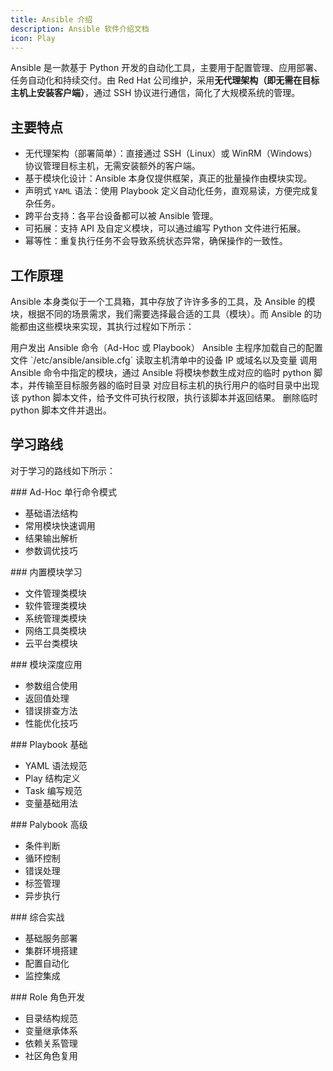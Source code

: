 ```yaml
---
title: Ansible 介绍
description: Ansible 软件介绍文档
icon: Play
---
```



Ansible 是一款基于 Python 开发的自动化工具，主要用于配置管理、应用部署、任务自动化和持续交付。由 Red Hat 公司维护，采用<b>无代理架构（即无需在目标主机上安装客户端）</b>，通过 SSH 协议进行通信，简化了大规模系统的管理。

## 主要特点

- 无代理架构（部署简单）：直接通过 SSH（Linux）或 WinRM（Windows）协议管理目标主机，无需安装额外的客户端。
- 基于模块化设计：Ansible 本身仅提供框架，真正的批量操作由模块实现。
- 声明式 `YAML` 语法：使用 Playbook 定义自动化任务，直观易读，方便完成复杂任务。
- 跨平台支持：各平台设备都可以被 Ansible 管理。
- 可拓展：支持 API 及自定义模块，可以通过编写 Python 文件进行拓展。
- 幂等性：重复执行任务不会导致系统状态异常，确保操作的一致性。

## 工作原理

Ansible 本身类似于一个工具箱，其中存放了许许多多的工具，及 Ansible 的模块，根据不同的场景需求，我们需要选择最合适的工具（模块）。而 Ansible 的功能都由这些模块来实现，其执行过程如下所示：

<Steps>
<Step>
用户发出 Ansible 命令（Ad-Hoc 或 Playbook）
</Step>

<Step>
Ansible 主程序加载自己的配置文件 `/etc/ansible/ansible.cfg`
</Step>

<Step>
读取主机清单中的设备 IP 或域名以及变量
</Step>

<Step>
调用 Ansible 命令中指定的模块，通过 Ansible 将模块参数生成对应的临时 python 脚本，并传输至目标服务器的临时目录
</Step>

<Step>
对应目标主机的执行用户的临时目录中出现该 python 脚本文件，给予文件可执行权限，执行该脚本并返回结果。
</Step>

<Step>
删除临时 python 脚本文件并退出。
</Step>
</Steps>

## 学习路线

对于学习的路线如下所示：

<Steps>
<Step>
### Ad-Hoc 单行命令模式

- 基础语法结构
- 常用模块快速调用
- 结果输出解析
- 参数调优技巧
</Step>

<Step>
### 内置模块学习

- 文件管理类模块
- 软件管理类模块
- 系统管理类模块
- 网络工具类模块
- 云平台类模块
</Step>

<Step>
### 模块深度应用

- 参数组合使用
- 返回值处理
- 错误排查方法
- 性能优化技巧
</Step>

<Step>
### Playbook 基础

- YAML 语法规范
- Play 结构定义
- Task 编写规范
- 变量基础用法
</Step>

<Step>
### Palybook 高级

- 条件判断
- 循环控制
- 错误处理
- 标签管理
- 异步执行
</Step>

<Step>
### 综合实战

- 基础服务部署
- 集群环境搭建
- 配置自动化
- 监控集成
</Step>

<Step>
### Role 角色开发

- 目录结构规范
- 变量继承体系
- 依赖关系管理
- 社区角色复用
</Step>
</Steps>